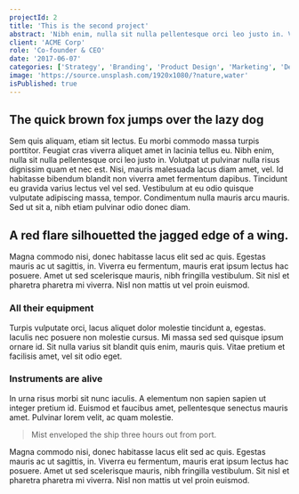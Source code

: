 ```yaml
---
projectId: 2
title: 'This is the second project'
abstract: 'Nibh enim, nulla sit nulla pellentesque orci leo justo in. Volutpat ut pulvinar nulla risus dignissim quam et nec est. Nisi, mauris malesuada lacus diam amet, vel.'
client: 'ACME Corp'
role: 'Co-founder & CEO'
date: '2017-06-07'
categories: ['Strategy', 'Branding', 'Product Design', 'Marketing', 'Development']
image: 'https://source.unsplash.com/1920x1080/?nature,water'
isPublished: true
---
```


## The quick brown fox jumps over the lazy dog

Sem quis aliquam, etiam sit lectus. Eu morbi commodo massa turpis porttitor. Feugiat cras viverra aliquet amet in lacinia tellus eu. Nibh enim, nulla sit nulla pellentesque orci leo justo in. Volutpat ut pulvinar nulla risus dignissim quam et nec est. Nisi, mauris malesuada lacus diam amet, vel. Id habitasse bibendum blandit non viverra amet fermentum dapibus. Tincidunt eu gravida varius lectus vel vel sed. Vestibulum at eu odio quisque vulputate adipiscing massa, tempor. Condimentum nulla mauris arcu mauris. Sed ut sit a, nibh etiam pulvinar odio donec diam.

## A red flare silhouetted the jagged edge of a wing.

Magna commodo nisi, donec habitasse lacus elit sed ac quis. Egestas mauris ac ut sagittis, in. Viverra eu fermentum, mauris erat ipsum lectus hac posuere. Amet ut sed scelerisque mauris, nibh fringilla vestibulum. Sit nisl et pharetra pharetra mi viverra. Nisl non mattis ut vel proin euismod.

### All their equipment

Turpis vulputate orci, lacus aliquet dolor molestie tincidunt a, egestas. Iaculis nec posuere non molestie cursus. Mi massa sed sed quisque ipsum ornare id. Sit nulla varius sit blandit quis enim, mauris quis. Vitae pretium et facilisis amet, vel sit odio eget. 

### Instruments are alive

In urna risus morbi sit nunc iaculis. A elementum non sapien sapien ut integer pretium id. Euismod et faucibus amet, pellentesque senectus mauris amet. Pulvinar lorem velit, ac quam molestie.

> Mist enveloped the ship three hours out from port.

Magna commodo nisi, donec habitasse lacus elit sed ac quis. Egestas mauris ac ut sagittis, in. Viverra eu fermentum, mauris erat ipsum lectus hac posuere. Amet ut sed scelerisque mauris, nibh fringilla vestibulum. Sit nisl et pharetra pharetra mi viverra. Nisl non mattis ut vel proin euismod.